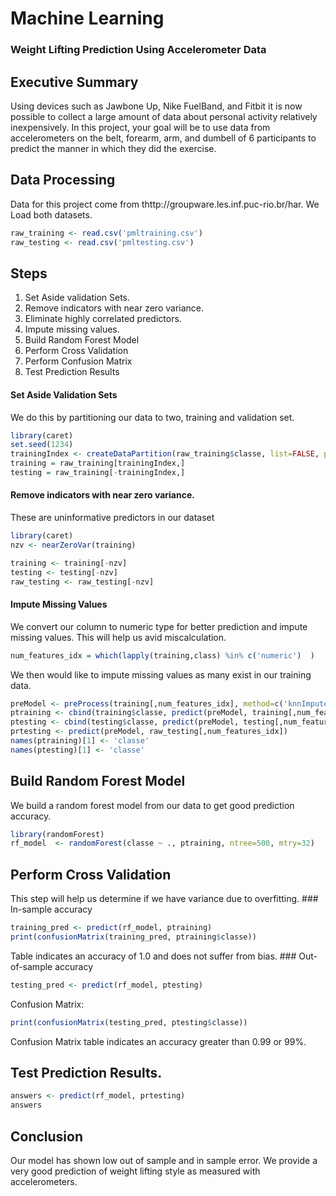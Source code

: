 # Machine Learning
### Weight Lifting Prediction Using Accelerometer Data


## Executive Summary
Using devices such as Jawbone Up, Nike FuelBand, and Fitbit it is now possible to collect a large amount of data about personal activity relatively inexpensively. In this project, your goal will be to use data from accelerometers on the belt, forearm, arm, and dumbell of 6 participants to predict the manner in which they did the exercise.

## Data Processing

Data for this project come from thttp://groupware.les.inf.puc-rio.br/har. We Load both datasets.
```r
raw_training <- read.csv('pmltraining.csv')
raw_testing <- read.csv('pmltesting.csv')
```


## Steps 
1. Set Aside validation Sets.
2. Remove indicators with near zero variance.
3. Eliminate highly correlated predictors.
4. Impute missing values.
5. Build Random Forest Model
6. Perform Cross Validation
7. Perform Confusion Matrix
8. Test Prediction Results

#### Set Aside Validation Sets
We do this by partitioning our data to two, training and validation set.

```r
library(caret)
set.seed(1234)
trainingIndex <- createDataPartition(raw_training$classe, list=FALSE, p=.9)
training = raw_training[trainingIndex,]
testing = raw_training[-trainingIndex,]
```

#### Remove indicators with near zero variance.
These are uninformative predictors in our dataset
```r
library(caret)
nzv <- nearZeroVar(training)

training <- training[-nzv]
testing <- testing[-nzv]
raw_testing <- raw_testing[-nzv]
```

#### Impute Missing Values
We convert our column to numeric type for better prediction and impute missing values. This will help us avid miscalculation.

```r
num_features_idx = which(lapply(training,class) %in% c('numeric')  )
```

We then would like to impute missing values as many exist in our training data.

```r
preModel <- preProcess(training[,num_features_idx], method=c('knnImpute'))
ptraining <- cbind(training$classe, predict(preModel, training[,num_features_idx]))
ptesting <- cbind(testing$classe, predict(preModel, testing[,num_features_idx]))
prtesting <- predict(preModel, raw_testing[,num_features_idx])
names(ptraining)[1] <- 'classe'
names(ptesting)[1] <- 'classe'
```

## Build Random Forest Model
We build a random forest model from our data to get good prediction accuracy. 
```r
library(randomForest)
rf_model  <- randomForest(classe ~ ., ptraining, ntree=500, mtry=32)
```

## Perform Cross Validation
This step will help us determine if we have variance due to overfitting.
### In-sample accuracy
```r
training_pred <- predict(rf_model, ptraining) 
print(confusionMatrix(training_pred, ptraining$classe))
```
Table indicates an accuracy of 1.0 and does not suffer from bias.
### Out-of-sample accuracy
```r
testing_pred <- predict(rf_model, ptesting) 
```
Confusion Matrix: 
```r
print(confusionMatrix(testing_pred, ptesting$classe))
```
Confusion Matrix table indicates an accuracy greater than 0.99 or 99%.

## Test Prediction Results.
```r
answers <- predict(rf_model, prtesting) 
answers
```

## Conclusion
Our model has shown low out of sample and in sample error. We provide a very good prediction of weight lifting style as measured with accelerometers.

